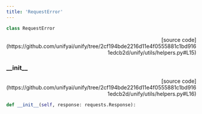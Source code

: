 ```yaml
---
title: 'RequestError'
---
```


```python
class RequestError
```

<p align="right">[source code](https://github.com/unifyai/unify/tree/2cf194bde2216d11e4f0555881c1bd9161edcb2d/unify/utils/helpers.py#L15)</p>



### \_\_init\_\_

<p align="right">[source code](https://github.com/unifyai/unify/tree/2cf194bde2216d11e4f0555881c1bd9161edcb2d/unify/utils/helpers.py#L16)</p>

```python
def __init__(self, response: requests.Response):
```

